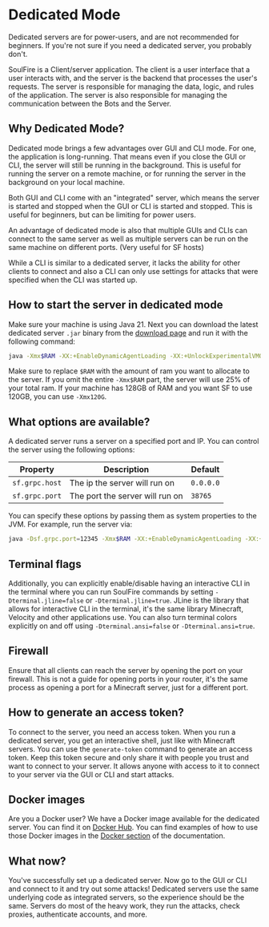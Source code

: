 
# Dedicated Mode

<Callout type="info" emoji="ℹ️">
  Dedicated servers are for power-users, and are not recommended for beginners.
  If you're not sure if you need a dedicated server, you probably don't.
</Callout>

SoulFire is a Client/server application. The client is a user interface that a user interacts with,
and the server is the backend that processes the user's requests.
The server is responsible for managing the data, logic, and rules of the application.
The server is also responsible for managing the communication between the Bots and the Server.

## Why Dedicated Mode?

Dedicated mode brings a few advantages over GUI and CLI mode. For one, the application is long-running.
That means even if you close the GUI or CLI, the server will still be running in the background.
This is useful for running the server on a remote machine, or for running the server in the background on your local machine.

Both GUI and CLI come with an "integrated" server,
which means the server is started and stopped when the GUI or CLI is started and stopped.
This is useful for beginners, but can be limiting for power users.

An advantage of dedicated mode is also that multiple GUIs and CLIs can connect to the same server
as well as multiple servers can be run on the same machine on different ports. (Very useful for SF hosts)

While a CLI is similar to a dedicated server, it lacks the ability for other clients to connect
and also a CLI can only use settings for attacks that were specified when the CLI was started up.

## How to start the server in dedicated mode

Make sure your machine is using Java 21.
Next you can download the latest dedicated server `.jar` binary from the [download page](/)
and run it with the following command:

```bash
java -Xmx$RAM -XX:+EnableDynamicAgentLoading -XX:+UnlockExperimentalVMOptions -XX:+UseZGC -XX:+ZGenerational -XX:+AlwaysActAsServerClassMachine -XX:+UseNUMA -XX:+UseFastUnorderedTimeStamps -XX:+UseVectorCmov -XX:+UseCriticalJavaThreadPriority -Dsf.flags.v1=true -jar SoulFireDedicated.jar
```

Make sure to replace `$RAM` with the amount of ram you want to allocate to the server.
If you omit the entire `-Xmx$RAM` part, the server will use 25% of your total ram.
If your machine has 128GB of RAM and you want SF to use 120GB, you can use `-Xmx120G`.

## What options are available?

A dedicated server runs a server on a specified port and IP.
You can control the server using the following options:

| Property       | Description                     | Default   |
|----------------|---------------------------------|-----------|
| `sf.grpc.host` | The ip the server will run on   | `0.0.0.0` |
| `sf.grpc.port` | The port the server will run on | `38765`   |

You can specify these options by passing them as system properties to the JVM.
For example, run the server via:

```bash
java -Dsf.grpc.port=12345 -Xmx$RAM -XX:+EnableDynamicAgentLoading -XX:+UnlockExperimentalVMOptions -XX:+UseZGC -XX:+ZGenerational -XX:+AlwaysActAsServerClassMachine -XX:+UseNUMA -XX:+UseFastUnorderedTimeStamps -XX:+UseVectorCmov -XX:+UseCriticalJavaThreadPriority -Dsf.flags.v1=true -jar SoulFireDedicated.jar
```

## Terminal flags

Additionally, you can explicitly enable/disable
having an interactive CLI in the terminal
where you can run SoulFire commands by setting `-Dterminal.jline=false` or `-Dterminal.jline=true`.
JLine is the library that allows for interactive CLI in the terminal,
it's the same library Minecraft, Velocity and other applications use.
You can also turn terminal colors explicitly on and off using `-Dterminal.ansi=false` or `-Dterminal.ansi=true`.

## Firewall

Ensure that all clients can reach the server by opening the port on your firewall.
This is not a guide for opening ports in your router, it's the same process as opening a port for a Minecraft server, just for a different port.

## How to generate an access token?

To connect to the server, you need an access token.
When you run a dedicated server, you get an interactive shell, just like with Minecraft servers.
You can use the `generate-token` command to generate an access token.
Keep this token secure and only share it with people you trust and want to connect to your server.
It allows anyone with access to it to connect to your server via the GUI or CLI and start attacks.

## Docker images

Are you a Docker user?
We have a Docker image available for the dedicated server.
You can find it on [Docker Hub](https://hub.docker.com/r/alexprogrammerde/soulfire).
You can find examples of how to use those Docker images in the [Docker section](/docs/guides/docker) of the documentation.

## What now?

You've successfully set up a dedicated server. Now go to the GUI or CLI and connect to it and try out some attacks!
Dedicated servers use the same underlying code as integrated servers, so the experience should be the same.
Servers do most of the heavy work, they run the attacks, check proxies, authenticate accounts, and more.
